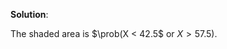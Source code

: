 
\color{blue}

**Solution**:

The shaded area is $\prob(X < 42.5$ or $X > 57.5)$.

\color{black}




